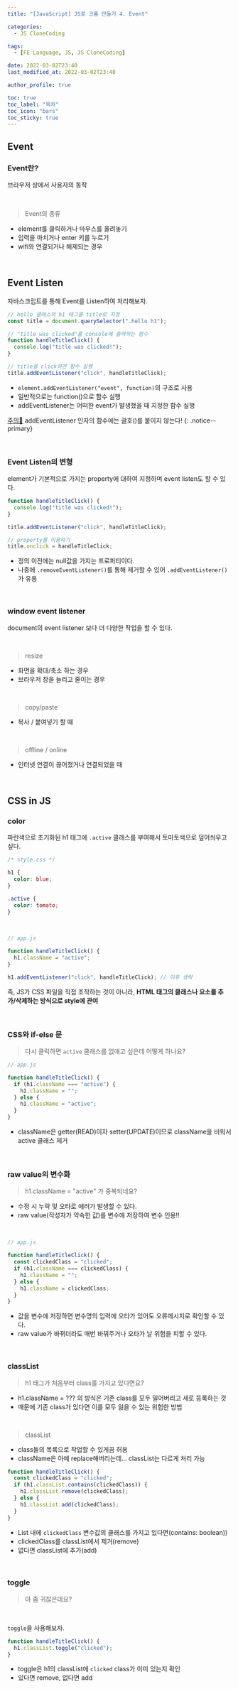 ```yaml
---
title: "[JavaScript] JS로 크롬 만들기 4. Event"

categories:
  - JS CloneCoding

tags:
  - [FE Language, JS, JS CloneCoding]

date: 2022-03-02T23:40
last_modified_at: 2022-03-02T23:40

author_profile: true

toc: true
toc_label: "목차"
toc_icon: "bars"
toc_sticky: true
---
```


## Event

### Event란?

브라우저 상에서 사용자의 동작

<br />

> Event의 종류

- element를 클릭하거나 마우스를 올려놓기
- 입력을 마치거나 enter 키를 누르기
- wifi와 연결되거나 해제되는 경우

<br />

## Event Listen

자바스크립트를 통해 Event를 Listen하여 처리해보자.

```js
// hello 클래스의 h1 태그를 title로 지정
const title = document.querySelector(".hello h1");

// "title was clicked"를 console에 출력하는 함수
function handleTitleClick() {
  console.log("title was clicked!");
}

// title을 click하면 함수 실행
title.addEventListener("click", handleTitleClick);
```

- `element.addEventListener("event", function)`의 구조로 사용
- 일반적으로는 function()으로 함수 실행
- addEventListener는 어떠한 event가 발생했을 때 지정한 함수 실행

<u>주의📢</u> addEventListener 인자의 함수에는 괄호()를 붙이지 않는다!
{: .notice--primary}

<br />

### Event Listen의 변형

element가 기본적으로 가지는 property에 대하여 지정하며 event listen도 할 수 있다.

```js
function handleTitleClick() {
  console.log("title was clicked!");
}

title.addEventListener("click", handleTitleClick);

// property를 이용하기
title.onclick = handleTitleClick;
```

- 정의 이전에는 null값을 가지는 프로퍼티이다.
- 나중에 `.removeEventListener()`를 통해 제거할 수 있어 `.addEventListener()`가 유용

<br />

### window event listener

document의 event listener 보다 더 다양한 작업을 할 수 있다.

<br />

> resize

- 화면을 확대/축소 하는 경우
- 브라우저 창을 늘리고 줄이는 경우

<br />

> copy/paste

- 복사 / 붙여넣기 할 때

<br />

> offline / online

- 인터넷 연결이 끊어졌거나 연결되었을 때

<br />

## CSS in JS

### color

파란색으로 초기화된 h1 태그에 `.active` 클래스를 부여해서 토마토색으로 덮어씌우고 싶다.

```css
/* style.css */

h1 {
  color: blue;
}

.active {
  color: tomato;
}
```

<br />

```js
// app.js

function handleTitleClick() {
  h1.className = "active";
}

h1.addEventListener("click", handleTitleClick); // 이후 생략
```

즉, JS가 CSS 파일을 직접 조작하는 것이 아니라, **HTML 태그의 클래스나 요소를 추가/삭제하는 방식으로 style에 관여**

<br />

### CSS와 if-else 문

> 다시 클릭하면 `active` 클래스를 없애고 싶은데 어떻게 하나요?

```js
// app.js

function handleTitleClick() {
  if (h1.className === "active") {
    h1.className = "";
  } else {
    h1.className = "active";
  }
}
```

- className은 getter(READ)이자 setter(UPDATE)이므로 className을 비워서 active 클래스 제거

<br />

### raw value의 변수화

> h1.className = "active" 가 중복되네요?

- 수정 시 누락 및 오타로 에러가 발생할 수 있다.
- raw value(작성자가 약속한 값)를 변수에 저장하여 변수 인용!!

<br />

```js
// app.js

function handleTitleClick() {
  const clickedClass = "clicked";
  if (h1.className === clickedClass) {
    h1.className = "";
  } else {
    h1.className = clickedClass;
  }
}
```

- 값을 변수에 저장하면 변수명의 입력에 오타가 있어도 오류메시지로 확인할 수 있다.
- raw value가 바뀌더라도 매번 바꿔주거나 오타가 날 위험을 피할 수 있다.

<br />

### classList

> h1 태그가 처음부터 class를 가지고 있다면요?

- h1.className = ??? 의 방식은 기존 class를 모두 밀어버리고 새로 등록하는 것
- 때문에 기존 class가 있다면 이를 모두 잃을 수 있는 위험한 방법

<br />

> classList

- class들의 목록으로 작업할 수 있게끔 허용
- className은 아예 replace해버리는데... classList는 다르게 처리 가능

```js
function handleTitleClick() {
  const clickedClass = "clicked";
  if (h1.classList.contains(clickedClass)) {
    h1.classList.remove(clickedClass);
  } else {
    h1.classList.add(clickedClass);
  }
}
```

- List 내에 `clickedClass` 변수값의 클래스를 가지고 있다면(contains: boolean))
- clickedClass를 classList에서 제거(remove)
- 없다면 classList에 추가(add)

<br />

### toggle

> 아 좀 귀찮은데요?

<br />

`toggle`을 사용해보자.

```js
function handleTitleClick() {
  h1.classList.toggle("clicked");
}
```

- toggle은 h1의 classList에 `clicked` class가 이미 있는지 확인
- 있다면 remove, 없다면 add
